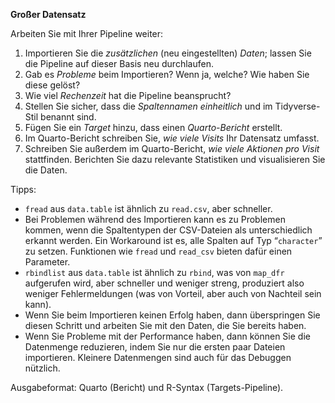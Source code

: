 


**Großer Datensatz**

Arbeiten Sie mit Ihrer Pipeline weiter:

1. Importieren Sie die *zusätzlichen* (neu eingestellten) *Daten*; lassen Sie die Pipeline auf dieser Basis neu durchlaufen. 
2. Gab es *Probleme* beim Importieren? Wenn ja, welche? Wie haben Sie diese gelöst?
3. Wie viel *Rechenzeit* hat die Pipeline beansprucht?
2. Stellen Sie sicher, dass die *Spaltennamen einheitlich* und im Tidyverse-Stil benannt sind.
3. Fügen Sie ein *Target* hinzu, dass einen *Quarto-Bericht* erstellt.
4. Im Quarto-Bericht schreiben Sie, *wie viele Visits* Ihr Datensatz umfasst.
5. Schreiben Sie außerdem im Quarto-Bericht, *wie viele Aktionen pro Visit* stattfinden. Berichten Sie dazu relevante Statistiken und visualisieren Sie die Daten.



Tipps: 

- `fread` aus `data.table` ist ähnlich zu `read.csv`, aber schneller.
- Bei Problemen während des Importieren kann es zu Problemen kommen, wenn die Spaltentypen der CSV-Dateien als unterschiedlich erkannt werden. Ein Workaround ist es, alle Spalten auf Typ "`character`" zu setzen. Funktionen wie `fread` und `read_csv` bieten dafür einen Parameter.
- `rbindlist` aus `data.table` ist ähnlich zu `rbind`, was von `map_dfr` aufgerufen wird, aber schneller und weniger streng,
produziert also weniger Fehlermeldungen (was von Vorteil, aber auch von Nachteil sein kann).
- Wenn Sie beim Importieren keinen Erfolg haben, dann überspringen Sie diesen Schritt und arbeiten Sie mit den Daten, die Sie bereits haben.
- Wenn Sie Probleme mit der Performance haben, dann können Sie die Datenmenge reduzieren, indem Sie nur die ersten paar Dateien importieren. Kleinere Datenmengen sind auch für das Debuggen nützlich.



Ausgabeformat: Quarto (Bericht) und R-Syntax (Targets-Pipeline).

